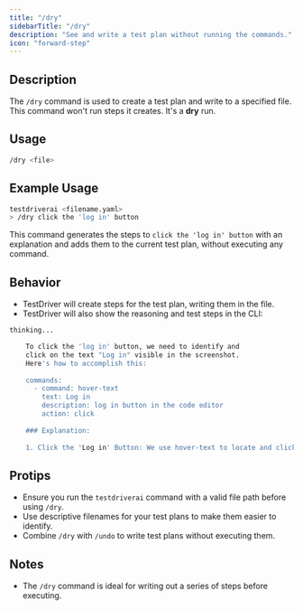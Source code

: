 ```yaml
---
title: "/dry"
sidebarTitle: "/dry"
description: "See and write a test plan without running the commands."
icon: "forward-step"
---
```


## Description
The `/dry` command is used to create a test plan and write to a specified file. This command won't run steps it creates. It's a **dry** run. 

## Usage
```bash
/dry <file>
```

## Example Usage
```bash
testdriverai <filename.yaml>
> /dry click the 'log in' button
```
This command generates the steps to `click the 'log in' button` with an explanation and adds them to the current test plan, without executing any command.

## Behavior
- TestDriver will create steps for the test plan, writing them in the file.
- TestDriver will also show the reasoning and test steps in the CLI:

```bash
thinking...

    To click the 'log in' button, we need to identify and
    click on the text "Log in" visible in the screenshot.
    Here's how to accomplish this:
    
    commands:
      - command: hover-text
        text: Log in
        description: log in button in the code editor
        action: click
    
    ### Explanation:
    
    1. Click the 'Log in' Button: We use hover-text to locate and click on the "Log in" text visible in the code editor. This ensures the button is activated.
```
## Protips
- Ensure you run the `testdriverai` command with a valid file path before using `/dry`.
- Use descriptive filenames for your test plans to make them easier to identify.
- Combine `/dry` with `/undo` to write test plans without executing them.


## Notes
- The `/dry` command is ideal for writing out a series of steps before executing.
